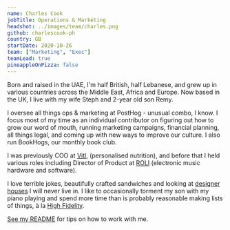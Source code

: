 ```yaml
---
name: Charles Cook
jobTitle: Operations & Marketing
headshot: ../images/team/charles.png
github: charlescook-ph
country: GB
startDate: 2020-10-26
team: ["Marketing", "Exec"]
teamLead: true
pineappleOnPizza: false
---
```


Born and raised in the UAE, I'm half British, half Lebanese, and grew up in various countries across the Middle East, Africa and Europe. Now based in the UK, I live with my wife Steph and 2-year old son Remy.

I oversee all things ops & marketing at PostHog - unusual combo, I know. I focus most of my time as an individual contributor on figuring out how to grow our word of mouth, running marketing campaigns, financial planning, all things legal, and coming up with new ways to improve our culture. I also run BookHogs, our monthly book club.

I was previously COO at [Vitl](https://vitl.com), (personalised nutrition), and before that I held various roles including Director of Product at [ROLI](https://roli.com) (electronic music hardware and software).

I love terrible jokes, beautifully crafted sandwiches and looking at [designer houses](https://www.themodernhouse.com/) I will never live in. I like to occasionally torment my son with my piano playing and spend more time than is probably reasonable making lists of things, à la [High Fidelity](<https://en.wikipedia.org/wiki/High_Fidelity_(film)>).

[See my README](/handbook/company/team/charles-cook) for tips on how to work with me.
